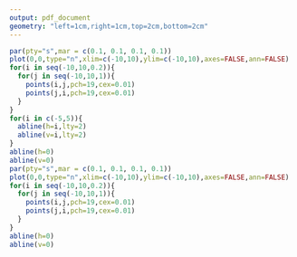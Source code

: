 ```yaml
---
output: pdf_document
geometry: "left=1cm,right=1cm,top=2cm,bottom=2cm"
---
```


\noindent\centering
```r
par(pty="s",mar = c(0.1, 0.1, 0.1, 0.1))
plot(0,0,type="n",xlim=c(-10,10),ylim=c(-10,10),axes=FALSE,ann=FALSE)
for(i in seq(-10,10,0.2)){
  for(j in seq(-10,10,1)){
    points(i,j,pch=19,cex=0.01)
    points(j,i,pch=19,cex=0.01)
  }
}
for(i in c(-5,5)){
  abline(h=i,lty=2)
  abline(v=i,lty=2)
}
abline(h=0)
abline(v=0)
par(pty="s",mar = c(0.1, 0.1, 0.1, 0.1))
plot(0,0,type="n",xlim=c(-10,10),ylim=c(-10,10),axes=FALSE,ann=FALSE)
for(i in seq(-10,10,0.2)){
  for(j in seq(-10,10,1)){
    points(i,j,pch=19,cex=0.01)
    points(j,i,pch=19,cex=0.01)
  }
}
abline(h=0)
abline(v=0)
```
\

